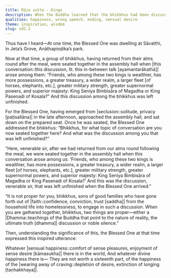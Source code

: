```yaml
---
title: Rāja sutta - Kings
description: When the Buddha learned that the bhikkhus had been discussing the worldly affairs of two kings, he reminded them that for those who have gone forth in faith, only two modes of gathering are proper - either engaging in a Dhamma discussion or maintaining noble silence.
qualities: happiness, wrong speech, ending, sensual desire
theme: inspiration, wisdom
slug: ud2.2
---
```


Thus have I heard—At one time, the Blessed One was dwelling at Sāvatthi, in Jeta’s Grove, Anāthapiṇḍika’s park.

Now at that time, a group of bhikkhus, having returned from their alms round after the meal, were seated together in the assembly hall when |this conversation::this discussion, lit. this in-between talk [ayamantarākathā]| arose among them: “Friends, who among these two kings is wealthier, has more possessions, a greater treasury, a wider realm, a larger fleet [of horses, elephants, etc.], greater military strength, greater supernormal powers, and superior majesty: King Seniya Bimbisāra of Magadha or King Pasenadi of Kosala?” And this discussion among the bhikkhus was left unfinished.

For the Blessed One, having emerged from |seclusion::solitude, privacy [paṭisallāna]| in the late afternoon, approached the assembly hall, and sat down on the prepared seat. Once he was seated, the Blessed One addressed the bhikkhus: “Bhikkhus, for what topic of conversation are you now seated together here? And what was the discussion among you that was left unfinished?”

“Here, venerable sir, after we had returned from our alms round following the meal, we were seated together in the assembly hall when this conversation arose among us: ‘Friends, who among these two kings is wealthier, has more possessions, a greater treasury, a wider realm, a larger fleet [of horses, elephants, etc.], greater military strength, greater supernormal powers, and superior majesty: King Seniya Bimbisāra of Magadha or King Pasenadi of Kosala?’ And this was the discussion, venerable sir, that was left unfinished when the Blessed One arrived.”

“It is not proper for you, bhikkhus, sons of good families who have gone forth out of |faith::confidence, conviction, trust [saddha]| from the household life into homelessness, to engage in such a discussion. When you are gathered together, bhikkhus, two things are proper—either a |Dhamma::teachings of the Buddha that point to the nature of reality, the ultimate truth [dhamma]| discussion or noble silence.”

Then, understanding the significance of this, the Blessed One at that time expressed this inspired utterance:

Whatever |sensual happiness::comfort of sense pleasures, enjoyment of sense desire [kāmasukha]| there is in the world,
And whatever divine happiness there is—
They are not worth a sixteenth part,
of the happiness of the |wearing away of craving::depletion of desire, extinction of longing [taṇhakkhaya]|.